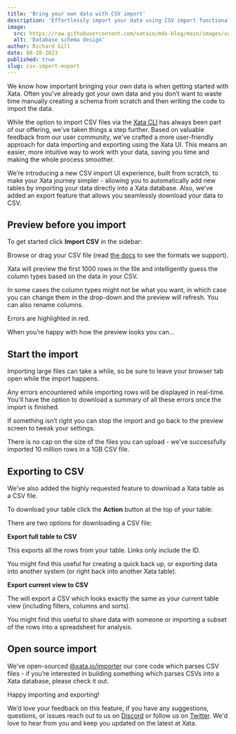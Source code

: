 ```yaml
---
title: 'Bring your own data with CSV import'
description: 'Effortlessly import your data using CSV import functionality in the Xata UI'
image:
  src: https://raw.githubusercontent.com/xataio/mdx-blog/main/images/xata-rename.png
  alt: 'Database schema design'
author: Richard Gill
date: 08-28-2023
published: true
slug: csv-import-export
---
```


We know how important bringing your own data is when getting started with Xata. Often you’ve already got your own data and you don’t want to waste time manually creating a schema from scratch and then writing the code to import the data.

While the option to import CSV files via the [Xata CLI](https://xata.io/docs/csv-data/import-data-cli) has always been part of our offering, we've taken things a step further. Based on valuable feedback from our user community, we've crafted a more user-friendly approach for data importing and exporting using the Xata UI. This means an easier, more intuitive way to work with your data, saving you time and making the whole process smoother.

We’re introducing a new CSV import UI experience, built from scratch, to make your Xata journey simpler - allowing you to automatically add new tables by importing your data directly into a Xata database. Also, we’ve added an export feature that allows you seamlessly download your data to CSV.

## Preview before you import

To get started click **Import CSV** in the sidebar:

<ArticleImage
  src="https://raw.githubusercontent.com/xataio/mdx-blog/main/images/csv-import-sidebar.png"
  width="2083"
  height="1386"
  alt="Start the import"
  caption=""
  position="center"
/>

Browse or drag your CSV file (read [the docs](https://xata.io/docs/csv-data/import-data#format-types) to see the formats we support).

Xata will preview the first 1000 rows in the file and intelligently guess the column types based on the data in your CSV.

In some cases the column types might not be what you want, in which case you can change them in the drop-down and the preview will refresh. You can also rename columns.

<ArticleImage
  src="https://raw.githubusercontent.com/xataio/mdx-blog/main/images/csv-import-column-name-type.png"
  width="2083"
  height="1386"
  alt="Rename columns and change column types"
  caption="You can rename columns and change the column type"
  position="center"
/>

Errors are highlighted in red.

When you’re happy with how the preview looks you can...

## Start the import

Importing large files can take a while, so be sure to leave your browser tab open while the import happens.

Any errors encountered while importing rows will be displayed in real-time. You'll have the option to download a summary of all these errors once the import is finished.

<ArticleImage
  src="https://raw.githubusercontent.com/xataio/mdx-blog/main/images/csv-import-errors.png"
  width="2083"
  height="1386"
  alt="CSV Import errors"
  caption="You can download CSV import errors"
  position="center"
/>

If something isn’t right you can stop the import and go back to the preview screen to tweak your settings.

There is no cap on the size of the files you can upload - we’ve successfully imported 10 million rows in a 1GB CSV file.

## Exporting to CSV

We’ve also added the highly requested feature to download a Xata table as a CSV file.

To download your table click the **Action** button at the top of your table:

<ArticleImage
  src="https://raw.githubusercontent.com/xataio/mdx-blog/main/images/csv-export-button.png"
  width="2083"
  height="1386"
  alt="CSV Export buttons"
  caption="You can download your table as a CSV"
  position="center"
/>

There are two options for downloading a CSV file:

**Export full table to CSV**

This exports all the rows from your table. Links only include the ID.

You might find this useful for creating a quick back up, or exporting data into another system (or right back into another Xata table).

**Export current view to CSV**

The will export a CSV which looks exactly the same as your current table view (including filters, columns and sorts).

You might find this useful to share data with someone or importing a subset of the rows into a spreadsheet for analysis.

## Open source import

We’ve open-sourced [@xata.io/importer](https://github.com/xataio/client-ts/tree/main/packages/importer) our core code which parses CSV files - if you’re interested in building something which parses CSVs into a Xata database, please check it out.

Happy importing and exporting!

We’d love your feedback on this feature, if you have any suggestions, questions, or issues reach out to us on [Discord](https://xata.io/discord) or follow us on [Twitter](https://twitter.com/xata). We'd love to hear from you and keep you updated on the latest at Xata.
